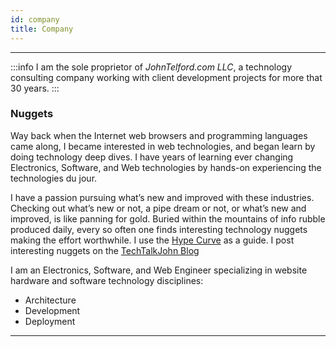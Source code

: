 ```yaml
---
id: company
title: Company
---
```


---

:::info
I am the sole proprietor of *JohnTelford.com LLC*, a technology consulting company working with client development projects for more that 30 years.
:::

### Nuggets

Way back when the Internet web browsers and programming languages came along, I became interested in web technologies, and began learn by doing technology deep dives. I have years of learning ever changing Electronics, Software, and Web technologies by hands-on experiencing the technologies du jour.


I have a passion pursuing what’s new and improved with these industries. Checking out what’s new or not, a pipe dream or not, or what’s new and improved, is like panning for gold. Buried within the mountains of info rubble produced daily, every so often one finds interesting technology nuggets making the effort worthwhile. I use the 
 [Hype Curve](https://techtalkjohn.com/hypecurve) as a guide. I post interesting nuggets on the [TechTalkJohn Blog](https://techtalkjohn.com/)

I am an Electronics, Software, and Web Engineer specializing in website hardware and software technology disciplines:

- Architecture
- Development
- Deployment

---
